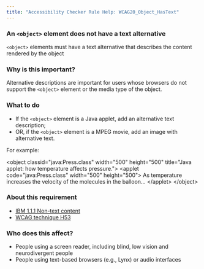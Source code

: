 ```yaml
---
title: "Accessibility Checker Rule Help: WCAG20_Object_HasText"
---
```


<div className="toolHelp">
<Row>
<Column colLg={16} colMd={8} colSm={4} className="toolHead">

### An `<object>` element does not have a text alternative

<div id="locLevel"></div>

`<object>` elements must have a text alternative that describes the content rendered by the object

</Column>
</Row>
<Row>
<Column colLg={11} colMd={5} colSm={4} className="toolMain">

### Why is this important?

Alternative descriptions are important for users whose browsers do not support the `<object>` element or the media type of the object.

<div id="locSnippet"></div>

### What to do

* If the `<object>` element is a Java applet, add an alternative text description;
* OR, if the `<object>` element is a MPEG movie, add an image with alternative text.

For example:

<CodeSnippet type="multi" light={true}> &lt;object classid="java:Press.class" width="500" height="500" title="Java applet: how temperature affects pressure."&gt;
&lt;applet code="java:Press.class" width="500" height="500"&gt; As temperature increases the velocity of the molecules in the balloon...
&lt;/applet&gt;
&lt;/object&gt;</CodeSnippet>

</Column>
<Column colLg={5} colMd={3} colSm={4} className="toolLeft">

### About this requirement

* [IBM 1.1.1 Non-text content](https://www.ibm.com/able/requirements/requirements/#1_1_1)
* [WCAG technique H53](https://www.w3.org/WAI/WCAG21/Techniques/html/H53)

### Who does this affect?

* People using a screen reader, including blind, low vision and neurodivergent people
* People using text-based browsers (e.g., Lynx) or audio interfaces

</Column>
</Row>
</div>

